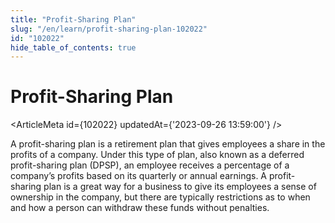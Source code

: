 ```yaml
---
title: "Profit-Sharing Plan"
slug: "/en/learn/profit-sharing-plan-102022"
id: "102022"
hide_table_of_contents: true
---
```



# Profit-Sharing Plan

<ArticleMeta id={102022} updatedAt={'2023-09-26 13:59:00'} />
<div className='border-solid border-b border-t-0 my-4 border-[var(--ifm-color-gray-300)]' />

A profit-sharing plan is a retirement plan that gives employees a share in the profits of a company. Under this type of plan, also known as a deferred profit-sharing plan (DPSP), an employee receives a percentage of a company’s profits based on its quarterly or annual earnings. A profit-sharing plan is a great way for a business to give its employees a sense of ownership in the company, but there are typically restrictions as to when and how a person can withdraw these funds without penalties.
